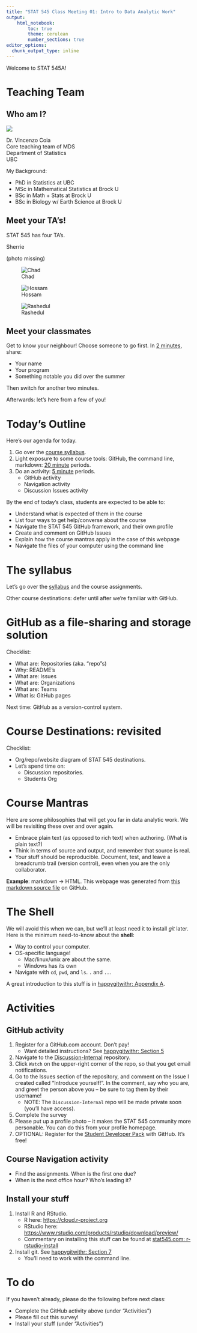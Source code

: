 ```yaml
---
title: "STAT 545 Class Meeting 01: Intro to Data Analytic Work"
output:
    html_notebook:
        toc: true
        theme: cerulean
        number_sections: true
editor_options: 
  chunk_output_type: inline
---
```


Welcome to STAT 545A!

# Teaching Team

## Who am I?

![](cm001_files/vincenzo.jpg)

Dr. Vincenzo Coia   
Core teaching team of MDS   
Department of Statistics   
UBC   

My Background:

- PhD in Statistics at UBC
- MSc in Mathematical Statistics at Brock U
- BSc in Math + Stats at Brock U
- BSc in Biology w/ Earth Science at Brock U

## Meet your TA's!

STAT 545 has four TA's.

Sherrie

(photo missing)

![Chad](cm001_files/chad.jpeg)


![Hossam](cm001_files/hossam.jpeg)


![Rashedul](cm001_files/rashedul.jpeg)

## Meet your classmates

Get to know your neighbour! Choose someone to go first. In [2 minutes](https://www.youtube.com/watch?v=48z7nQaehWI), share:

- Your name
- Your program
- Something notable you did over the summer

Then switch for another two minutes.

Afterwards: let's here from a few of you!

# Today's Outline

Here's our agenda for today. 

1. Go over the [course syllabus](http://stat545.com/Classroom).
3. Light exposure to some course tools: GitHub, the command line, markdown: [20 minute](https://www.youtube.com/watch?v=kxGWsHYITAw) periods.
2. Do an activity: [5 minute]() periods. 
    - GitHub activity
    - Navigation activity
    - Discussion Issues activity

By the end of today's class, students are expected to be able to:

- Understand what is expected of them in the course
- List four ways to get help/converse about the course
- Navigate the STAT 545 GitHub framework, and their own profile
- Create and comment on GitHub Issues
- Explain how the course mantras apply in the case of this webpage
- Navigate the files of your computer using the command line

# The syllabus

Let's go over the [syllabus](http://stat545.com/Classroom) and the course assignments. 

Other course destinations: defer until after we're familiar with GitHub.

# GitHub as a file-sharing and storage solution

Checklist:

- What are: Repositories (aka. "repo"s)
- Why: README's
- What are: Issues
- What are: Organizations
- What are: Teams
- What is: GitHub pages

Next time: GitHub as a version-control system. 

# Course Destinations: revisited

Checklist:

- Org/repo/website diagram of STAT 545 destinations.
- Let's spend time on:
    - Discussion repositories. 
    - Students Org

# Course Mantras

Here are some philosophies that will get you far in data analytic work. We will be revisiting these over and over again. 

- Embrace plain text (as opposed to rich text) when authoring. (What is plain text?)
- Think in terms of source and output, and remember that source is real. 
- Your stuff should be reproducible. Document, test, and leave a breadcrumb trail (version control), even when you are the only collaborator. 

__Example__: markdown -> HTML. This webpage was generated from [this markdown source file](https://raw.githubusercontent.com/STAT545-UBC/Classroom/master/notes/cm001.Rmd) on GitHub.

# The Shell

We will avoid this when we can, but we'll at least need it to install _git_ later. Here is the minimum need-to-know about the __shell__:

- Way to control your computer.
- OS-specific language!
    - Mac/linux/unix are about the same.
    - Windows has its own
- Navigate with `cd`, `pwd`, and `ls`. `.` and `..`.

A great introduction to this stuff is in [happygitwithr: Appendix A](http://happygitwithr.com/shell.html).

# Activities

## GitHub activity

1. Register for a GitHub.com account. Don't pay!
    - Want detailed instructions? See  [happygitwithr: Section 5](http://happygitwithr.com/github-acct.html)
2. Navigate to the [Discussion-Internal](https://github.com/STAT545-UBC/Discussion-Internal) repository.
3. Click `Watch` on the upper-right corner of the repo, so that you get email notifications. 
4. Go to the Issues section of the repository, and comment on the Issue I created called "Introduce yourself!". In the comment, say who you are, and greet the person above you -- be sure to tag them by their username!
    - NOTE: The `Discussion-Internal` repo will be made private soon (you'll have access).
5. Complete the survey
6. Please put up a profile photo -- it makes the STAT 545 community more personable. You can do this from your profile homepage. 
7. OPTIONAL: Register for the [Student Developer Pack](https://education.github.com/pack) with GitHub. It's free!

## Course Navigation activity

- Find the assignments. When is the first one due?
- When is the next office hour? Who's leading it?

## Install your stuff

1. Install R and RStudio.
    - R here: <https://cloud.r-project.org>
    - RStudio here: <https://www.rstudio.com/products/rstudio/download/preview/>
    - Commentary on installing this stuff can be found at [stat545.com: r-rstudio-install](http://stat545.com/block000_r-rstudio-install.html)
2. Install git. See [happygitwithr: Section 7](http://happygitwithr.com/install-git.html)
    - You'll need to work with the command line. 

# To do

If you haven't already, please do the following before next class:

- Complete the GitHub activity above (under "Activities")
- Please fill out this survey!
- Install your stuff (under "Activities")






